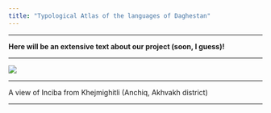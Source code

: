```yaml
---
title: "Typological Atlas of the languages of Daghestan"
---
```



***

**Here will be an extensive text about our project (soon, I guess)!**

***


![](images/anchiq.JPG)

***

A view of Inciba from Khejmighitli (Anchiq, Akhvakh district)

***


